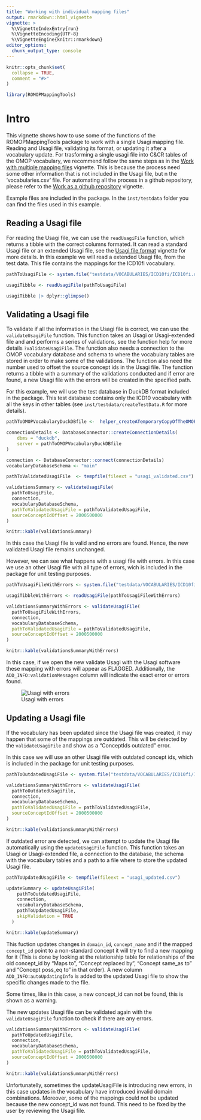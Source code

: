 ```yaml
---
title: "Working with individual mapping files"
output: rmarkdown::html_vignette
vignette: >
  %\VignetteIndexEntry{run}
  %\VignetteEncoding{UTF-8}
  %\VignetteEngine{knitr::rmarkdown}
editor_options: 
  chunk_output_type: console
---
```


```r
knitr::opts_chunk$set(
  collapse = TRUE,
  comment = "#>"
)
```

```r
library(ROMOPMappingTools)
```

# Intro

This vignette shows how to use some of the functions of the ROMOPMappingTools package to work with a single Usagi mapping file.
Reading and Usagi file, validating its format, or updating it after a vocabulary update. 
For trasforming a single usagi file into C&CR tables of the OMOP vocabulary, we recommend follow the same steps as in the [Work with multiple mapping files](workWithMultipleMappingFiles.html) vignette.
This is because the process need some other information that is not included in the Usagi file, but n the 'vocabularies.csv' file.
For automating all the process in a github repository, please refer to the [Work as a github repository](workAsGithubRepo.html) vignette.

Example files are included in the package. In the `inst/testdata` folder you can find the files used in this example.

## Reading a Usagi file

For reading the Usagi file, we can use the `readUsagiFile` function, which returns a tibble with the correct columns formated.
It can read a standard Usagi file or an extended Usagi file, see the [Usagi file format](usagiFileFormat.html) vignette for more details.
In this example we will read a extended Usagi file, from the test data.
This file contains the mappings for the ICD10fi vocabulary.

```r
pathToUsagiFile <- system.file("testdata/VOCABULARIES/ICD10fi/ICD10fi.usagi.csv", package = "ROMOPMappingTools")

usagiTibble <- readUsagiFile(pathToUsagiFile)

usagiTibble |> dplyr::glimpse()
```

## Validating a Usagi file

To validate if all the information in the Usagi file is correct, we can use the `validateUsagiFile` function. 
This function takes an Usagi or Usagi-extended file and and performs a series of validations, see the function help for more details `?validateUsagiFile`.
The function also needs a connection to the OMOP vocabulary database and schema to where the vocabulary tables are stored in order to make some of the validations.
The function also need the number used to offset the source concept ids in the Usagi file.
The function returns a tibble with a summary of the validations conducted and if error are found, a new Usagi file with the errors will be created in the specified path.

For this example, we will use the test database in DuckDB format included in the package.
This test database contains only the ICD10 vocabulary with all the keys in other tables (see `inst/testdata/createTestData.R` for more details).

```r
pathToOMOPVocabularyDuckDBfile <-  helper_createATemporaryCopyOfTheOMOPVocabularyDuckDB()

connectionDetails <- DatabaseConnector::createConnectionDetails(
    dbms = "duckdb",
    server = pathToOMOPVocabularyDuckDBfile
)

connection <- DatabaseConnector::connect(connectionDetails)
vocabularyDatabaseSchema <- "main"

pathToValidatedUsagiFile  <- tempfile(fileext = "usagi_validated.csv")
```

```r
validationsSummary <- validateUsagiFile(
  pathToUsagiFile,
  connection,
  vocabularyDatabaseSchema,
  pathToValidatedUsagiFile = pathToValidatedUsagiFile, 
  sourceConceptIdOffset = 2000500000
)
```

```r
knitr::kable(validationsSummary)
```

In this case the Usagi file is valid and no errors are found. Hence, the new validated Usagi file remains unchanged.

However, we can see what happens with a usagi file with errors.
In this case we use an other Usagi file with all type of errors, wich is included in the package for unit testing purposes.

```r
pathToUsagiFileWithErrors <- system.file("testdata/VOCABULARIES/ICD10fi/ICD10fi_with_errors.usagi.csv", package = "ROMOPMappingTools")

usagiTibbleWithErrors <- readUsagiFile(pathToUsagiFileWithErrors)
```

```r
validationsSummaryWithErrors <- validateUsagiFile(
  pathToUsagiFileWithErrors,
  connection,
  vocabularyDatabaseSchema,
  pathToValidatedUsagiFile = pathToValidatedUsagiFile,
  sourceConceptIdOffset = 2000500000
)
```

```r
knitr::kable(validationsSummaryWithErrors)
```

In this case, if we open the new validate Usagi with the Usagi software these mapping with errors will appear as FLAGGED.
Additionally, the `ADD_INFO:validationMessages` column will indicate the exact error or errors found.

![Usagi with errors](./img/Usagi_with_errors.png)

## Updating a Usagi file

If the vocabulary has been updated since the Usagi file was created, it may happen that some of the mappings are outdated.
This will be detected by the `validateUsagiFile` and show as a "ConceptIds outdated" error. 

In this case we will use an other Usagi file with outdated concept ids, which is included in the package for unit testing purposes.

```r
pathToOutdatedUsagiFile <- system.file("testdata/VOCABULARIES/ICD10fi/ICD10fi_outdated.usagi.csv", package = "ROMOPMappingTools")

validationsSummaryWithErrors <- validateUsagiFile(
  pathToOutdatedUsagiFile,
  connection,
  vocabularyDatabaseSchema,
  pathToValidatedUsagiFile = pathToValidatedUsagiFile,
  sourceConceptIdOffset = 2000500000
)

knitr::kable(validationsSummaryWithErrors)
```

If outdated error are detected, we can attempt to update the Usagi file automatically using the `updateUsagiFile` function.
This function takes an Usagi or Usagi-extended file, a connection to the database, the schema with the vocabulary tables and a path to a file where to store the updated Usagi file.

```r
pathToUpdatedUsagiFile <- tempfile(fileext = "usagi_updated.csv")

updateSummary <- updateUsagiFile(
    pathToOutdatedUsagiFile, 
    connection,
    vocabularyDatabaseSchema,
    pathToUpdatedUsagiFile,
    skipValidation = TRUE
  )

knitr::kable(updateSummary)
```

This fuction updates changes in `domain_id`, `concept_name` and if the mapped `concept_id` point to a non-standard concept it will try to find a new mapping for it
(This is done by looking at the relationship table for relationships of the old concept_id by "Maps to", "Concept replaced by", "Concept same_as to" and "Concept poss_eq to" in that order).
A new column `ADD_INFO:autoUpdatingInfo` is added to the updated Usagi file to show the specific changes made to the file.

Some times, like in this case, a new concept_id can not be found, this is shown as a warning.

The new updates Usagi file can be validated again with the `validateUsagiFile` function to check if there are any errors.

```r
validationsSummaryWithErrors <- validateUsagiFile(
  pathToUpdatedUsagiFile,
  connection,
  vocabularyDatabaseSchema,
  pathToValidatedUsagiFile = pathToValidatedUsagiFile,
  sourceConceptIdOffset = 2000500000
)

knitr::kable(validationsSummaryWithErrors)
```

Unfortunatelly, sometimes the updateUsagiFile is introducing new errors, in this case updates in the vocabulary have introduced invalid domain combinations. 
Moreover, some of the mappings could not be updated because the new concept_id was not found.
This need to be fixed by the user by reviewing the Usagi file.
 